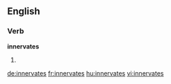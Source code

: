 ==English==

===Verb===
'''innervates'''

# {{third-person singular of|innervate}}

[[de:innervates]]
[[fr:innervates]]
[[hu:innervates]]
[[vi:innervates]]